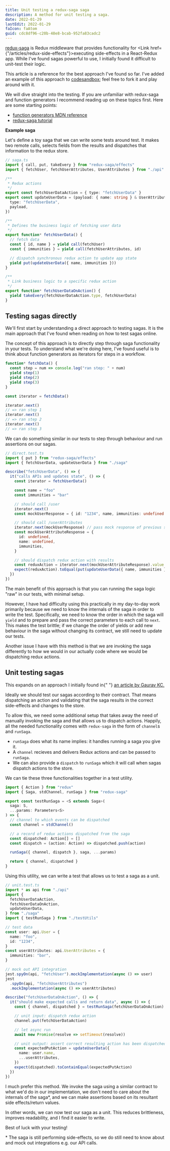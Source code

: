 ```yaml
---
title: Unit testing a redux-saga saga
description: A method for unit testing a saga.
date: 2022-01-29
lastEdit: 2022-01-29
faIcon: faAtom
guid: cdc8df96-c20b-48e8-bcab-952fa83cadc2
---
```


[redux-saga](https://redux-saga.js.org/) is Redux middleware that provides functionality for <Link href={"/articles/redux-side-effects"}>executing side-effects in a React-Redux app</Link>.
While I've found sagas powerful to use, I initially found it difficult to unit-test their logic.

This article is a reference for the best approach I've found so far. I've added an example of this approach to [codesandbox](https://codesandbox.io/s/unit-testing-sagas-75l7n?file=/src/saga.ts); feel free to fork it and play around with it.

We will dive straight into the testing. If you are unfamiliar with redux-saga and function generators I recommend reading up on these topics first.
Here are some starting points:

- [function generators MDN reference](https://developer.mozilla.org/en-US/docs/Web/JavaScript/Reference/Statements/function*)
- [redux-saga tutorial](https://redux-saga.js.org/docs/introduction/BeginnerTutorial)

**Example saga**

Let's define a toy saga that we can write some tests around test. It makes two remote calls, selects fields from the results and dispatches that information to the redux store.

```typescript
// saga.ts
import { call, put, takeEvery } from "redux-saga/effects"
import { fetchUser, fetchUserAttributes, UserAttributes } from "./api"

/**
 * Redux actions
 */
export const fetchUserDataAction = { type: "fetchUserData" }
export const updateUserData = (payload: { name: string } & UserAttributes) => ({
  type: "fetchUserData",
  payload,
})

/**
 * Defines the business logic of fetching user data
 */
export function* fetchUserData() {
  // fetch data
  const { id, name } = yield call(fetchUser)
  const { immunities } = yield call(fetchUserAttributes, id)

  // dispatch synchronous redux action to update app state
  yield put(updateUserData({ name, immunities }))
}

/**
 * Link business logic to a specific redux action
 */
export function* fetchUserDataOnAction() {
  yield takeEvery(fetchUserDataAction.type, fetchUserData)
}
```

<div className="mb-5"></div>

## Testing sagas directly

We'll first start by understanding a direct approach to testing sagas.
It is the main approach that I've found when reading on how to test sagas online.

The concept of this approach is to directly step through saga functionality in your tests.
To understand what we're doing here, I've found useful is to think about function generators as iterators for steps in a workflow.

```javascript
function* fetchData() {
  const step = num => console.log("ran step: " + num)
  yield step(1)
  yield step(2)
  yield step(3)
}

const iterator = fetchData()

iterator.next()
// => ran step 1
iterator.next()
// => ran step 2
iterator.next()
// => ran step 3
```

We can do something similar in our tests to step through behaviour and run assertions on our sagas.

```typescript
// direct.test.ts
import { put } from "redux-saga/effects"
import { fetchUserData, updateUserData } from "./saga"

describe("fetchUserData", () => {
  it("calls APIs and updates state", () => {
    const iterator = fetchUserData()

    const name = "foo"
    const immunities = "bar"

    // should call /user
    iterator.next()
    const mockUserResponse = { id: "1234", name, immunities: undefined }

    // should call /userAttributes
    iterator.next(mockUserResponse) // pass mock response of previous step back to the saga
    const mockUserAttributeResponse = {
      id: undefined,
      name: undefined,
      immunities,
    }

    // should dispatch redux action with results
    const reduxAction = iterator.next(mockUserAttributeResponse).value
    expect(reduxAction).toEqual(put(updateUserData({ name, immunities })))
  })
})
```

The main benefit of this approach is that you can running the saga logic "raw" in our tests, with minimal setup.

However, I have had difficulty using this practically in my day-to-day work primarily because we need to know the internals of the saga in order to write the test.
Specifically, we need to know the order in which the saga will `yield` and to prepare and pass the correct parameters to each call to `next`.
This makes the test brittle; if we change the order of yields or add new behaviour in the saga without changing its contract, we still need to update our tests.

Another issue I have with this method is that we are invoking the saga differently to how we would in our actually code where we would be dispatching redux actions.

<div className="mb-5"></div>

## Unit testing sagas

<Card heading="Credit where it's due">
  This expands on an approach I initially found in{" "}
  <a href="https://medium.com/@13gaurab/unit-testing-sagas-with-jest-29a8bcfca028">
    an article by Gaurav KC.
  </a>
</Card>

Ideally we should test our sagas according to their contract.
That means dispatching an action and validating that the saga results in the correct side-effects and changes to the store.

To allow this, we need some additional setup that takes away the need of manually invoking the saga and that allows us to dispatch actions.
Happily, all the needed functionality comes with `redux-saga` in the form of `channel`s and `runSaga`.

- `runSaga` does what its name implies: it handles running a saga you give it.
- A `channel` recieves and delivers Redux actions and can be passed to `runSaga`.
- We can also provide a `dispatch` to `runSaga` which it will call when sagas dispatch actions to the store.

<div className="mb-5"></div>

We can tie these three functionalities together in a test utility.

```typescript
import { Action } from "redux"
import { Saga, stdChannel, runSaga } from "redux-saga"

export const testRunSaga = <S extends Saga>(
  saga: S,
  ...params: Parameters<S>
) => {
  // channel to which events can be dispatched
  const channel = stdChannel()

  // a record of redux actions dispatched from the saga
  const dispatched: Action[] = []
  const dispatch = (action: Action) => dispatched.push(action)

  runSaga({ channel, dispatch }, saga, ...params)

  return { channel, dispatched }
}
```

<div className="mb-5"></div>

Using this utility, we can write a test that allows us to test a saga as a unit.

```typescript
// unit.test.ts
import * as api from "./api"
import {
  fetchUserDataAction,
  fetchUserDataOnAction,
  updateUserData,
} from "./saga"
import { testRunSaga } from "./testUtils"

// test data
const user: api.User = {
  name: "foo",
  id: "1234",
}
const userAttributes: api.UserAttributes = {
  immunities: "bar",
}

// mock out API integration
jest.spyOn(api, "fetchUser").mockImplementation(async () => user)
jest
  .spyOn(api, "fetchUserAttributes")
  .mockImplementation(async () => userAttributes)

describe("fetchUserDataOnAction", () => {
  it("should make expected calls and return data", async () => {
    const { channel, dispatched } = testRunSaga(fetchUserDataOnAction)

    // unit input: dispatch redux action
    channel.put(fetchUserDataAction)

    // let async run
    await new Promise(resolve => setTimeout(resolve))

    // unit output: assert correct resulting action has been dispatched to the store
    const expectedPutAction = updateUserData({
      name: user.name,
      ...userAttributes,
    })
    expect(dispatched).toContainEqual(expectedPutAction)
  })
})
```

<div className="mb-5"></div>

I much prefer this method. We invoke the saga using a similar contract to what we'd do in our implementation,
we don't need to care about the internals of the saga<super>\*</super>,
and we can make assertions based on its resultant side effects/return values.

In other words, we can now test our saga as a unit. This reduces brittleness, improves readability, and I find it easier to write.

Best of luck with your testing!

<span className="text-sm">
  <super>*</super> The saga is still performing side-effects, so we do still
  need to know about and mock out integrations e.g. our API calls.
</span>
